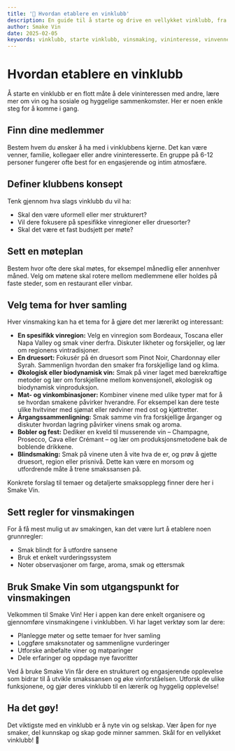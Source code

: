 ---
title: '🍷 Hvordan etablere en vinklubb'
description: En guide til å starte og drive en vellykket vinklubb, fra organisering til vinsmaking.
author: Smake Vin
date: 2025-02-05
keywords: vinklubb, starte vinklubb, vinsmaking, vininteresse, vinvenner, vinmøter, vinkultur, sosial vinkveld, vinarrangementer
---

# Hvordan etablere en vinklubb

Å starte en vinklubb er en flott måte å dele vininteressen med andre, lære mer om vin og ha sosiale og hyggelige sammenkomster. Her er noen enkle steg for å komme i gang.

## Finn dine medlemmer

Bestem hvem du ønsker å ha med i vinklubbens kjerne. Det kan være venner, familie, kollegaer eller andre vininteresserte. En gruppe på 6-12 personer fungerer ofte best for en engasjerende og intim atmosfære.

## Definer klubbens konsept

Tenk gjennom hva slags vinklubb du vil ha:

- Skal den være uformell eller mer strukturert?
- Vil dere fokusere på spesifikke vinregioner eller druesorter?
- Skal det være et fast budsjett per møte?

## Sett en møteplan

Bestem hvor ofte dere skal møtes, for eksempel månedlig eller annenhver måned. Velg om møtene skal rotere mellom medlemmene eller holdes på faste steder, som en restaurant eller vinbar.

## Velg tema for hver samling

Hver vinsmaking kan ha et tema for å gjøre det mer lærerikt og interessant:

- **En spesifikk vinregion:** Velg en vinregion som Bordeaux, Toscana eller Napa Valley og smak viner derfra. Diskuter likheter og forskjeller, og lær om regionens vintradisjoner.
- **En druesort:** Fokusér på én druesort som Pinot Noir, Chardonnay eller Syrah. Sammenlign hvordan den smaker fra forskjellige land og klima.
- **Økologisk eller biodynamisk vin:** Smak på viner laget med bærekraftige metoder og lær om forskjellene mellom konvensjonell, økologisk og biodynamisk vinproduksjon.
- **Mat- og vinkombinasjoner:** Kombiner vinene med ulike typer mat for å se hvordan smakene påvirker hverandre. For eksempel kan dere teste ulike hvitviner med sjømat eller rødviner med ost og kjøttretter.
- **Årgangssammenligning:** Smak samme vin fra forskjellige årganger og diskuter hvordan lagring påvirker vinens smak og aroma.
- **Bobler og fest:** Dediker en kveld til musserende vin – Champagne, Prosecco, Cava eller Crémant – og lær om produksjonsmetodene bak de boblende drikkene.
- **Blindsmaking:** Smak på vinene uten å vite hva de er, og prøv å gjette druesort, region eller prisnivå. Dette kan være en morsom og utfordrende måte å trene smakssansen på.

Konkrete forslag til temaer og detaljerte smaksopplegg finner dere her i Smake Vin.

## Sett regler for vinsmakingen

For å få mest mulig ut av smakingen, kan det være lurt å etablere noen grunnregler:

- Smak blindt for å utfordre sansene
- Bruk et enkelt vurderingssystem
- Noter observasjoner om farge, aroma, smak og ettersmak

## Bruk Smake Vin som utgangspunkt for vinsmakingen

Velkommen til Smake Vin! Her i appen kan dere enkelt organisere og gjennomføre vinsmakingene i vinklubben. Vi har laget verktøy som lar dere:

- Planlegge møter og sette temaer for hver samling
- Loggføre smaksnotater og sammenligne vurderinger
- Utforske anbefalte viner og matparinger
- Dele erfaringer og oppdage nye favoritter

Ved å bruke Smake Vin får dere en strukturert og engasjerende opplevelse som bidrar til å utvikle smakssansen og øke vinforståelsen. Utforsk de ulike funksjonene, og gjør deres vinklubb til en lærerik og hyggelig opplevelse!

## Ha det gøy!

Det viktigste med en vinklubb er å nyte vin og selskap. Vær åpen for nye smaker, del kunnskap og skap gode minner sammen. Skål for en vellykket vinklubb! 🍷
